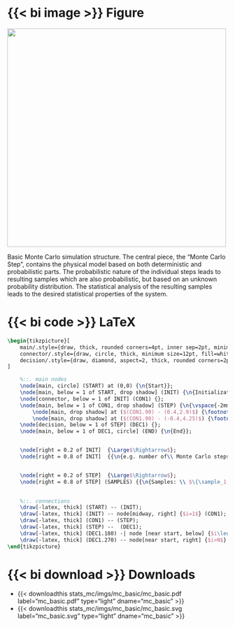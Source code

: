 ::: {.panel-tabset}

# {{< bi image >}} Figure

::: {#fig-mc_basic}
![](stats_mc/imgs/mc_basic/mc_basic.svg){width="500px"}

Basic Monte Carlo simulation structure. The central piece, the "Monte Carlo Step", contains the physical model based on both deterministic and probabilistic parts. The probabilistic nature of the individual steps leads to resulting samples which are also probabilistic, but based on an unknown probability distribution. The statistical analysis of the resulting samples leads to the desired statistical properties of the system.
:::


# {{< bi code >}} LaTeX

```latex
\begin{tikzpicture}[
    main/.style={draw, thick, rounded corners=4pt, inner sep=2pt, minimum size=20pt, minimum width=25pt, fill=white},
    connector/.style={draw, circle, thick, minimum size=12pt, fill=white},
    decision/.style={draw, diamond, aspect=2, thick, rounded corners=2pt, inner sep=3pt, minimum size=20pt, minimum width=25pt, fill=white},
]

    %::. main nodes
    \node[main, circle] (START) at (0,0) {\n{Start}};    
    \node[main, below = 1 of START, drop shadow] (INIT) {\n{Initialization (e.g. setting \\ of global parameters)}};
    \node[connector, below = 1 of INIT] (CON1) {};
    \node[main, below = 1 of CON1, drop shadow] (STEP) {\n{\vspace{-2mm}\\\textbf{Monte Carlo Step}\\\vspace{23mm}}};
        \node[main, drop shadow] at ($(CON1.90) - (0.4,2.9)$) {\footnotesize \n{Deterministic\\System}};
        \node[main, drop shadow] at ($(CON1.90) - (-0.4,4.25)$) {\footnotesize \n{Probabilistic\\System}};
    \node[decision, below = 1 of STEP] (DEC1) {};
    \node[main, below = 1 of DEC1, circle] (END) {\n{End}};


    \node[right = 0.2 of INIT]  {\Large$\Rightarrow$}; 
    \node[right = 0.8 of INIT]  {{\n{e.g. number of\\ Monte Carlo steps: $N$}}}; 


    \node[right = 0.2 of STEP]  {\Large$\Rightarrow$}; 
    \node[right = 0.8 of STEP] (SAMPLES) {{\n{Samples: \\ $\{\sample_1, \sample_2, \dots, \sample_N\}$ }}}; 

    
    %::. connections
    \draw[-latex, thick] (START) -- (INIT);
    \draw[-latex, thick] (INIT) -- node[midway, right] {$i=1$} (CON1);
    \draw[-latex, thick] (CON1) -- (STEP);
    \draw[-latex, thick] (STEP) --  (DEC1);
    \draw[-latex, thick] (DEC1.180) -| node [near start, below] {$i\leq N$}  ($(DEC1.180) + (-2,2)$) |- node[near end, above] {$i\mapsto i+1$} (CON1.180);
    \draw[-latex, thick] (DEC1.270) -- node[near start, right] {$i>N$} (END);
\end{tikzpicture}
```


# {{< bi download >}} Downloads

* {{< downloadthis stats_mc/imgs/mc_basic/mc_basic.pdf label="mc_basic.pdf" type="light" dname="mc_basic" >}} 
* {{< downloadthis stats_mc/imgs/mc_basic/mc_basic.svg label="mc_basic.svg" type="light" dname="mc_basic" >}} 

:::